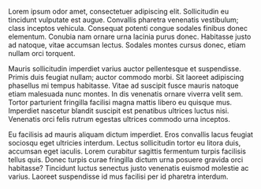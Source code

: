 Lorem ipsum odor amet, consectetuer adipiscing elit. Sollicitudin eu tincidunt vulputate est augue. Convallis pharetra venenatis vestibulum; class inceptos vehicula. Consequat potenti congue sodales finibus donec elementum. Conubia nam ornare urna lacinia purus donec. Habitasse justo ad natoque, vitae accumsan lectus. Sodales montes cursus donec, etiam nullam orci torquent.

Mauris sollicitudin imperdiet varius auctor pellentesque et suspendisse. Primis duis feugiat nullam; auctor commodo morbi. Sit laoreet adipiscing phasellus mi tempus habitasse. Vitae ad suscipit fusce mauris natoque etiam malesuada nunc montes. In dis venenatis ornare viverra velit sem. Tortor parturient fringilla facilisi magna mattis libero eu quisque mus. Imperdiet nascetur blandit suscipit est penatibus ultrices luctus nisi. Venenatis orci felis rutrum egestas ultrices commodo urna inceptos.

Eu facilisis ad mauris aliquam dictum imperdiet. Eros convallis lacus feugiat sociosqu eget ultricies interdum. Lectus sollicitudin tortor eu litora duis, accumsan eget iaculis. Lorem curabitur sagittis fermentum turpis facilisis tellus quis. Donec turpis curae fringilla dictum urna posuere gravida orci habitasse? Tincidunt luctus senectus justo venenatis euismod molestie ac varius. Laoreet suspendisse id mus facilisi per id pharetra interdum.